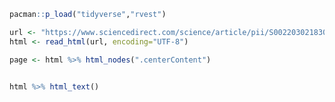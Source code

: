 
```r

pacman::p_load("tidyverse","rvest")

url <- "https://www.sciencedirect.com/science/article/pii/S0022030218300614"
html <- read_html(url, encoding="UTF-8")

page <- html %>% html_nodes(".centerContent")


html %>% html_text()
```

